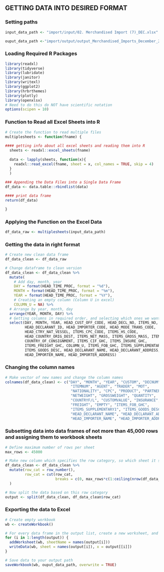 ## GETTING DATA INTO DESIRED FORMAT

### Setting paths

```r
input_data_path <- "import/input/02. Merchandised Import (7)_DEC.xlsx"

ouput_data_path <-"import/output/output_Merchandised_Imports_December_2022.xlsx"
```

### Loading Required R Packages

```r
library(readxl)    
library(tidyverse)
library(lubridate)
library(janitor)
library(writexl)
library(ggplot2)
library(hrbrthemes)
library(plotly)
library(openxlsx)
# Need to do this do NOT have scientific notation
options(scipen = 10)
```

### Function to Read all Excel Sheets into R

```r
# Create the function to read multiple files
multiplesheets <- function(fname) {
   
#### getting info about all excel sheets and reading them into R
  sheets <- readxl::excel_sheets(fname)
  
  data <- lapply(sheets, function(x){
    readxl::read_excel(fname, sheet = x, col_names = TRUE, skip = 4) 
  }
  )
  
### Appending the Data Files into a Single Data Frame
df_data <- data.table::rbindlist(data)

#### print data frame
return(df_data)

}

```
  

### Applying the Function on the Excel Data

```r

df_data_raw <- multiplesheets(input_data_path)

```

### Getting the data in right format

```r
# Create new clean data frame
df_data_clean <- df_data_raw

# Change dataframe to clean version
df_data_clean <- df_data_clean %>%
  mutate(
    # Add day, month, year
    DAY = format(HEAD_TIME_PROC, format = "%d"),
    MONTH = format(HEAD_TIME_PROC, format = "%m"),
    YEAR = format(HEAD_TIME_PROC, format = "%Y"),
    # Creating an empty column (Column U in excel)
    COLUMN_U = NA) %>%
  # Arrange by year, month, day
  arrange(YEAR, MONTH, DAY) %>% 
  # Getting columns in required order, and selecting which ones we want
  select(DAY, MONTH, YEAR, HEAD_CUST_OFF_CODE, HEAD_DECL_NO, ITEMS_NO,	
         HEAD_DECLARANT_ID, HEAD_IMPORTER_CODE, HEAD_MODE_TRANS_CODE, 
         HEAD_CTRY_NAT_VESSEL, ITEMS_CPC_CODE, ITEMS_HS_CODE, 
         HEAD_COUNTRY_ORIG_DEST, ITEMS_NET_MASS, ITEMS_GROSS_MASS, ITEMS_QTY, 
         COUNTRY_OF_CONSIGNMENT, ITEMS_CIF_GHC, ITEMS_INSURE_GHC, 
         ITEMS_FREIGHT_GHC, COLUMN_U, ITEMS_FOB_GHC, ITEMS_SUPPLEMENTARY1, 
         ITEMS_GOODS_DESC, HEAD_DECLARANT_NAME, HEAD_DECLARANT_ADDRESS, 
         HEAD_IMPORTER_NAME, HEAD_IMPORTER_ADDRESS)

```

### Changing the column names

```r
# Make vector of new names and change the column names
colnames(df_data_clean) <- c("DAY", "MONTH", "YEAR", "CUSTOM", "DECNUM", 
                              "ITEMNUM", "AGENT", "TRADER", "MOT",
                              "NATIONALITY", "CPC", "PRODUCT", "PARTNER", 
                              "NETWEIGHT", "GROSSWEIGHT", "QUANTITY", 
                              "COUNTRYF/L", "CUSTOMVALUE", "INSURANCE", 
                              "FREIGHT", "EMPTY", "ITEMS_FOB_GHC",
                              "ITEMS_SUPPLEMENTARY1", "ITEMS_GOODS_DESC",
                              "HEAD_DECLARANT_NAME", "HEAD_DECLARANT_ADDRESS",
                              "HEAD_IMPORTER_NAME", "HEAD_IMPORTER_ADDRESS")

```


### Subsetting data into data frames of not more than 45,000 rows and assigning them to workbook sheets

```r
# Define maximum number of rows per sheet
max_rows <- 45000

# Make new column which specifies the row category, so which sheet it should be on
df_data_clean <- df_data_clean %>% 
  mutate(row_cat = row_number(),
         row_cat = cut(row_cat, 
                       breaks = c(0, max_rows*c(1:ceiling(nrow(df_data_clean)/max_rows))))
  )

# Now split the data based on this row category
output <- split(df_data_clean, df_data_clean$row_cat)

```

### Exporting the data to Excel

```r
# Create empty workbook
wb <- createWorkbook()

# For every data frame in the output list, create a new worksheet, and write the data to the worksheet
for (i in 1:length(output)) {
  addWorksheet(wb, sheetName = names(output[i]))
  writeData(wb, sheet = names(output[i]), x = output[[i]])
}

# Save data to your output path
saveWorkbook(wb, ouput_data_path, overwrite = TRUE)

```
